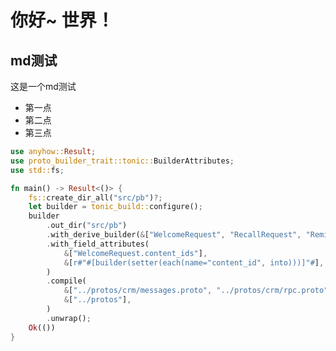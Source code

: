 
# 你好~ 世界！

## md测试

这是一个md测试

- 第一点
- 第二点
- 第三点

```rust
use anyhow::Result;
use proto_builder_trait::tonic::BuilderAttributes;
use std::fs;

fn main() -> Result<()> {
    fs::create_dir_all("src/pb")?;
    let builder = tonic_build::configure();
    builder
        .out_dir("src/pb")
        .with_derive_builder(&["WelcomeRequest", "RecallRequest", "RemindRequest"], None)
        .with_field_attributes(
            &["WelcomeRequest.content_ids"],
            &[r#"#[builder(setter(each(name="content_id", into)))]"#],
        )
        .compile(
            &["../protos/crm/messages.proto", "../protos/crm/rpc.proto"],
            &["../protos"],
        )
        .unwrap();
    Ok(())
}
```
